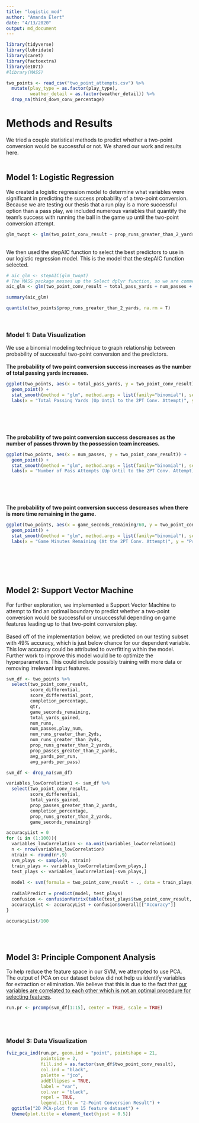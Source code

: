 ```yaml
---
title: "logistic_mod"
author: "Amanda Elert"
date: "4/13/2020"
output: md_document
---
```

```r
library(tidyverse)
library(lubridate)
library(caret)
library(factoextra)
library(e1071)
#library(MASS)

two_points <- read_csv("two_point_attempts.csv") %>% 
  mutate(play_type = as.factor(play_type),
         weather_detail = as.factor(weather_detail)) %>% 
  drop_na(third_down_conv_percentage)
```
# Methods and Results
We tried a couple statistical methods to predict whether a two-point conversion would be successful or not. We shared our work and results here.
<br>
<br>

## Model 1: Logistic Regression
We created a logistic regression model to determine what variables were significant in predicting the success probability of a two-point conversion. Because we are testing our thesis that a run play is a more successful option than a pass play, we included numerous variables that quantify the team's success with running the ball in the game up until the two-point conversion attempt.
<br>
```r
glm_twopt <- glm(two_point_conv_result ~ prop_runs_greater_than_2_yards + prop_passes_greater_than_2_yards + total_pass_yards + total_run_yards + num_runs + num_passes + avg_yds_per_play + completion_percentage + play_type + score_differential + avg_yards_per_run + avg_yards_per_pass + score_differential + game_seconds_remaining + third_down_conv_percentage, family = binomial(link= "logit"), data = two_points, na.action = na.exclude)
```
<br>
We then used the stepAIC function to select the best predictors to use in our logistic regression model. This is the model that the stepAIC function selected. 
```r
# aic_glm <- stepAIC(glm_twopt)
# The MASS package messes up the Select dplyr function, so we are commenting out the stepAIC function and just setting the function to what the stepAIC function gave us.
aic_glm <- glm(two_point_conv_result ~ total_pass_yards + num_passes + play_type + game_seconds_remaining, family = binomial(link= "logit"), data = two_points, na.action = na.exclude)
```

```r
summary(aic_glm)
```

```r
quantile(two_points$prop_runs_greater_than_2_yards, na.rm = T)
```
<br>

### Model 1: Data Visualization
We use a binomial modeling technique to graph relationship between probability of successful two-point conversion and the predictors.
<br>
<br>
**The probability of two point conversion success increases as the number of total passing yards increases.**
```r
ggplot(two_points, aes(x = total_pass_yards, y = two_point_conv_result)) + 
  geom_point() + 
  stat_smooth(method = "glm", method.args = list(family="binomial"), se = FALSE) +
  labs(x = "Total Passing Yards (Up Until to the 2PT Conv. Attempt)", y = "Probability of 2PT Conv. Success")
```
<br>
<br>
<br>
<br>
**The probability of two point conversion success descreases as the number of passes thrown by the possession team increases.**
```r
ggplot(two_points, aes(x = num_passes, y = two_point_conv_result)) + 
  geom_point() + 
  stat_smooth(method = "glm", method.args = list(family="binomial"), se = FALSE) +
  labs(x = "Number of Pass Attempts (Up Until to the 2PT Conv. Attempt)", y = "Probability of 2PT Conv. Success")
```
<br>
<br>
<br>
<br>
**The probability of two point conversion success descreases when there is more time remaining in the game.**
```r
ggplot(two_points, aes(x = game_seconds_remaining/60, y = two_point_conv_result)) + 
  geom_point() + 
  stat_smooth(method = "glm", method.args = list(family="binomial"), se = FALSE) +
  labs(x = "Game Minutes Remaining (At the 2PT Conv. Attempt)", y = "Probability of 2PT Conv. Success")
```
<br>
<br>
<br>
<br>

## Model 2: Support Vector Machine
For further exploration, we implemented a Support Vector Machine to attempt to find an optimal boundary to predict whether a two-point conversion would be successful or unsuccessful depending on game features leading up to that two-point conversion play. 
<br>
<br>
Based off of the implementation below, we predicted on our testing subset with 49% accuracy, which is just below chance for our dependent variable. This low accuracy could be attributed to overfitting within the model. Further work to improve this model would be to optimize the hyperparameters. This could include possibly training with more data or removing irrelevant input features. 
<br>
```r
svm_df <- two_points %>%
  select(two_point_conv_result,
         score_differential,
         score_differential_post,
         completion_percentage,
         qtr,
         game_seconds_remaining,
         total_yards_gained,
         num_runs,
         num_passes,play_num,
         num_runs_greater_than_2yds,
         num_runs_greater_than_2yds,
         prop_runs_greater_than_2_yards,
         prop_passes_greater_than_2_yards,
         avg_yards_per_run,
         avg_yards_per_pass)

svm_df <- drop_na(svm_df)

variables_lowCorrelation1 <- svm_df %>%
  select(two_point_conv_result,
         score_differential,
         total_yards_gained,
         prop_passes_greater_than_2_yards,
         completion_percentage,
         prop_runs_greater_than_2_yards,
         game_seconds_remaining)
```

```r
accuracyList = 0
for (i in (1:100)){
  variables_lowCorrelation <- na.omit(variables_lowCorrelation1)
  n <- nrow(variables_lowCorrelation)
  ntrain <- round(n*.9)
  svm_plays <- sample(n, ntrain)
  train_plays <- variables_lowCorrelation[svm_plays,]
  test_plays <- variables_lowCorrelation[-svm_plays,]
  
  model <- svm(formula = two_point_conv_result ~ ., data = train_plays, type = 'C-classification', kernel = 'polynomial')
  
  radialPredict = predict(model, test_plays)
  confusion <- confusionMatrix(table(test_plays$two_point_conv_result, radialPredict))
  accuracyList <- accuracyList + confusion$overall[["Accuracy"]]
}

accuracyList/100
```
<br>
<br>

## Model 3: Principle Component Analysis
To help reduce the feature space in our SVM, we attempted to use PCA. The output of PCA on our dataset below did not help us identify variables for extraction or elimination. We believe that this is due to the fact that [our variables are correlated to each other which is not an optimal procedure for selecting features](https://towardsdatascience.com/understanding-pca-fae3e243731d).
<br>
```r
run.pr <- prcomp(svm_df[1:15], center = TRUE, scale = TRUE)
```
<br>
<br>

### Model 3: Data Visualization
```r
fviz_pca_ind(run.pr, geom.ind = "point", pointshape = 21, 
             pointsize = 2, 
             fill.ind = as.factor(svm_df$two_point_conv_result), 
             col.ind = "black", 
             palette = "jco", 
             addEllipses = TRUE,
             label = "var",
             col.var = "black",
             repel = TRUE,
             legend.title = "2-Point Conversion Result") +
  ggtitle("2D PCA-plot from 15 feature dataset") +
  theme(plot.title = element_text(hjust = 0.5))
```
